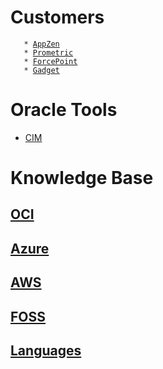 = Customers =
    * [[AppZen]]
    * [[Prometric]]
    * [[ForcePoint]]
    * [[Gadget]]

= Oracle Tools = 
* [[CIM]]

= Knowledge Base =

== [[OCI]] ==
== [[Azure]] ==
== [[AWS]] ==
== [[FOSS]] ==
== [[Languages]] ==

